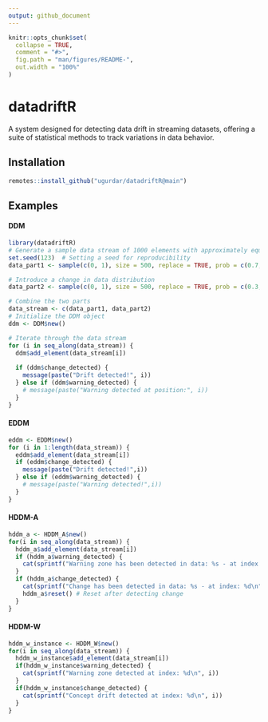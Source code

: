 ```yaml
---
output: github_document
---
```


<!-- README.md is generated from README.Rmd. Please edit that file -->

```r
knitr::opts_chunk$set(
  collapse = TRUE,
  comment = "#>",
  fig.path = "man/figures/README-",
  out.width = "100%"
)
```

# datadriftR

<!-- badges: start -->
<!-- badges: end -->

A system designed for detecting data drift in streaming datasets, offering a suite of statistical methods to track variations in data behavior.

## Installation

```r
remotes::install_github("ugurdar/datadriftR@main")
```


## Examples


#### DDM

```r
library(datadriftR)
# Generate a sample data stream of 1000 elements with approximately equal probabilities for 0 and 1
set.seed(123)  # Setting a seed for reproducibility
data_part1 <- sample(c(0, 1), size = 500, replace = TRUE, prob = c(0.7, 0.3))

# Introduce a change in data distribution
data_part2 <- sample(c(0, 1), size = 500, replace = TRUE, prob = c(0.3, 0.7))

# Combine the two parts
data_stream <- c(data_part1, data_part2)
# Initialize the DDM object
ddm <- DDM$new()

# Iterate through the data stream
for (i in seq_along(data_stream)) {
  ddm$add_element(data_stream[i])
  
  if (ddm$change_detected) {
    message(paste("Drift detected!", i))
  } else if (ddm$warning_detected) {
    # message(paste("Warning detected at position:", i))
  }
}
```

#### EDDM

```r
eddm <- EDDM$new()
for (i in 1:length(data_stream)) {
  eddm$add_element(data_stream[i])
  if (eddm$change_detected) {
    message(paste("Drift detected!",i))
  } else if (eddm$warning_detected) {
    # message(paste("Warning detected!",i))
  }
}
```
#### HDDM-A

```r
hddm_a <- HDDM_A$new()
for(i in seq_along(data_stream)) {
  hddm_a$add_element(data_stream[i])
  if (hddm_a$warning_detected) {
    cat(sprintf("Warning zone has been detected in data: %s - at index: %d\n", data_stream[i], i))
  }
  if (hddm_a$change_detected) {
    cat(sprintf("Change has been detected in data: %s - at index: %d\n", data_stream[i], i))
    hddm_a$reset() # Reset after detecting change
  }
}
```

#### HDDM-W

```r
hddm_w_instance <- HDDM_W$new()
for(i in seq_along(data_stream)) {
  hddm_w_instance$add_element(data_stream[i])
  if(hddm_w_instance$warning_detected) {
    cat(sprintf("Warning zone detected at index: %d\n", i))
  }
  if(hddm_w_instance$change_detected) {
    cat(sprintf("Concept drift detected at index: %d\n", i))
  }
}
```
